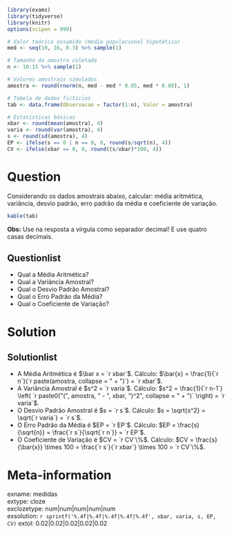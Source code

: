 ```r
library(exams)
library(tidyverse)
library(knitr)
options(scipen = 999)

# Valor teórico assumido (média populacional hipotética)
med <- seq(10, 16, 0.3) %>% sample(1)

# Tamanho da amostra coletada
n <- 10:15 %>% sample(1)

# Valores amostrais simulados
amostra <- round(rnorm(n, med - med * 0.05, med * 0.08), 1)

# Tabela de dados fictícios
tab <- data.frame(Observacao = factor(1:n), Valor = amostra)

# Estatísticas básicas
xbar <- round(mean(amostra), 4)
varia <- round(var(amostra), 4)
s <- round(sd(amostra), 4)
EP <- ifelse(s == 0 | n == 0, 0, round(s/sqrt(n), 4))
CV <- ifelse(xbar == 0, 0, round((s/xbar)*100, 4))
```

Question
========

Considerando os dados amostrais abaixo, calcular: média aritmética, variância, desvio padrão, erro padrão da média e coeficiente de variação.

```r
kable(tab)
```

**Obs:** Use na resposta a vírgula como separador decimal! E use quatro casas decimais.

Questionlist
------------
* Qual a Média Aritmética?  
* Qual a Variância Amostral?  
* Qual o Desvio Padrão Amostral?
* Qual o Erro Padrão da Média?
* Qual o Coeficiente de Variação?

Solution
========

Solutionlist
------------


* A Média Aritmética é $\bar x = `r xbar`$. Cálculo: $\bar{x} = \frac{1}{`r n`}(`r paste(amostra, collapse = " + ")`) = `r xbar`$.
* A Variância Amostral é $s^2 = `r varia`$. Cálculo: $s^2 = \frac{1}{`r n-1`} \left( `r paste0("(", amostra, " - ", xbar, ")^2", collapse = " + ")` \right) = `r varia`$.
* O Desvio Padrão Amostral é $s = `r s`$. Cálculo: $s = \sqrt{s^2} = \sqrt{`r varia`} = `r s`$.
* O Erro Padrão da Média é $EP = `r EP`$. Cálculo: $EP = \frac{s}{\sqrt{n}} = \frac{`r s`}{\sqrt{`r n`}} = `r EP`$.
* O Coeficiente de Variação é $CV = `r CV`\%$. Cálculo: $CV = \frac{s}{\bar{x}} \times 100 = \frac{`r s`}{`r xbar`} \times 100 = `r CV`\%$.


Meta-information
================
exname: medidas   
extype: cloze  
exclozetype: num|num|num|num|num  
exsolution: `r sprintf('%.4f|%.4f|%.4f|%.4f|%.4f', xbar, varia, s, EP, CV)`
extol: 0.02|0.02|0.02|0.02|0.02